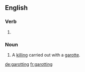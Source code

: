 ==English==

===Verb===
{{head|en|present participle}}

# {{present participle of|garotte|lang=en}}

===Noun===
{{en-noun}}

# A [[killing]] carried out with a [[garotte]].

[[de:garotting]]
[[fr:garotting]]